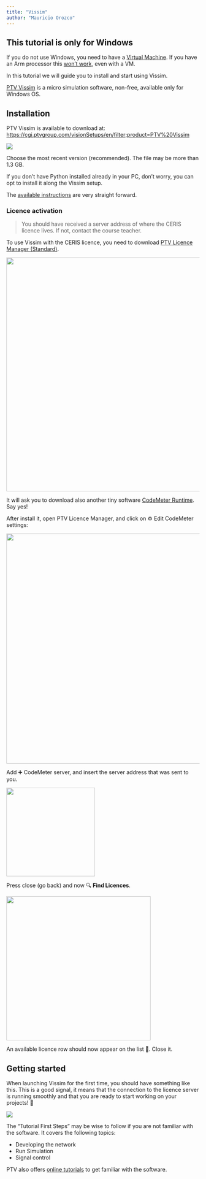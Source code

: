 ```yaml
---
title: "Vissim"
author: "Mauricio Orozco"
---
```


::: callout-important
## This tutorial is only for Windows

If you do not use Windows, you need to have a [Virtual Machine](software.qmd#operating-system).
If you have an Arm processor this [won't work](https://us-resources.ptvgroup.com/en-us/ptv-support/system-requirements), even with a VM.
:::

In this tutorial we will guide you to install and start using Vissim.

[PTV Vissim](https://www.ptvgroup.com/en/products/ptv-vissim) is a micro simulation software, non-free, available only for Windows OS.

## Installation {#vissim-install}

PTV Vissim is available to download at: <https://cgi.ptvgroup.com/visionSetups/en/filter;product=PTV%20Vissim>

![](images/clipboard-1433786646.png)

Choose the most recent version (recommended).
The file may be more than 1.3 GB.

If you don't have Python installed already in your PC, don't worry, you can opt to install it along the Vissim setup.

The [available instructions](https://us-resources.ptvgroup.com/en-us/ptv-support/ptv-vissim-installation-instruction) are very straight forward.

### Licence activation

> You should have received a server address of where the CERIS licence lives.
> If not, contact the course teacher.

To use Vissim with the CERIS licence, you need to download [PTV Licence Manager (Standard)](https://cgi.ptvgroup.com/visionSetups/Setups/LICENSEMANAGER/LicenseManager.exe).

![](images/clipboard-2536119485.png){width="610"}

It will ask you to download also another tiny software [CodeMeter Runtime](https://us-resources.ptvgroup.com/en-us/ptv-support/ptv-visum-installation).
Say yes!

After install it, open PTV Licence Manager, and click on ⚙️ Edit CodeMeter settings:

![](images/clipboard-4116598095.png){width="600"}

Add ➕ CodeMeter server, and insert the server address that was sent to you.

![](images/clipboard-2675991208.png){width="231"}

Press close (go back) and now 🔍 **Find Licences**.

![](images/clipboard-1159052615.png){width="376"}

An available licence row should now appear on the list 🎉.
Close it.

## Getting started

When launching Vissim for the first time, you should have something like this.
This is a good signal, it means that the connection to the licence server is running smoothly and that you are ready to start working on your projects!
🚀

![](images/clipboard-3046978452.png)

The "Tutorial First Steps" may be wise to follow if you are not familiar with the software.
It covers the following topics:

-   Developing the network
-   Run Simulation
-   Signal control

PTV also offers [online tutorials](https://www.youtube.com/watch?v=qgQBofU9GAY&list=PLgTNyzV5s59hZntBq5dQj8iSLs93qTdYI&index=14) to get familiar with the software.

### 

